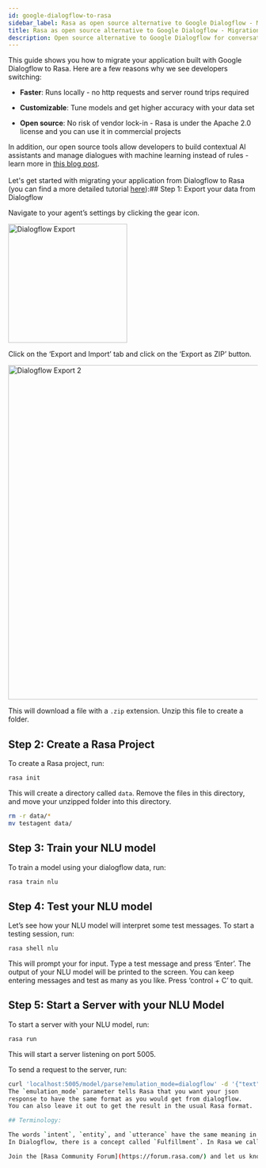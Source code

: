 ```yaml
---
id: google-dialogflow-to-rasa
sidebar_label: Rasa as open source alternative to Google Dialogflow - Migration Guide
title: Rasa as open source alternative to Google Dialogflow - Migration Guide
description: Open source alternative to Google Dialogflow for conversational bots and NLP
---
```


This guide shows you how to migrate your application built with Google Dialogflow to Rasa. Here are a few reasons why we see developers switching:

* **Faster**: Runs locally - no http requests and server round trips required

* **Customizable**: Tune models and get higher accuracy with your data set

* **Open source**: No risk of vendor lock-in - Rasa is under the Apache 2.0 license and you can use it in commercial projects

In addition, our open source tools allow developers to build contextual AI assistants and manage dialogues with machine learning instead of rules - learn more in <a className="reference external" href="http://blog.rasa.com/a-new-approach-to-conversational-software/" target="_blank">this blog post</a>.
<br />
<br />Let's get started with migrating your application from Dialogflow to Rasa (you can find a more detailed tutorial <a className="reference external" href="http://blog.rasa.com/how-to-migrate-your-existing-google-dialogflow-assistant-to-rasa/" target="_blank">here</a>):## Step 1: Export your data from Dialogflow

Navigate to your agent’s settings by clicking the gear icon.



<img alt="Dialogflow Export" src="../../img/dialogflow_export.png" width="240" />

Click on the ‘Export and Import’ tab and click on the ‘Export as ZIP’ button.



<img alt="Dialogflow Export 2" src="../../img/dialogflow_export_2.png" width="675" />

This will download a file with a `.zip` extension. Unzip this file to create a folder.

## Step 2: Create a Rasa Project

To create a Rasa project, run:

```bash
rasa init
```

This will create a directory called `data`.
Remove the files in this directory, and
move your unzipped folder into this directory.

```bash
rm -r data/*
mv testagent data/
```

## Step 3: Train your NLU model

To train a model using your dialogflow data, run:

```bash
rasa train nlu
```

## Step 4: Test your NLU model

Let’s see how your NLU model will interpret some test messages.
To start a testing session, run:

```bash
rasa shell nlu
```

This will prompt your for input.
Type a test message and press ‘Enter’.
The output of your NLU model will be printed to the screen.
You can keep entering messages and test as many as you like.
Press ‘control + C’ to quit.

## Step 5: Start a Server with your NLU Model

To start a server with your NLU model, run:

```bash
rasa run
```

This will start a server listening on port 5005.

To send a request to the server, run:

```bash
curl 'localhost:5005/model/parse?emulation_mode=dialogflow' -d '{"text": "hello"}'
The `emulation_mode` parameter tells Rasa that you want your json
response to have the same format as you would get from dialogflow.
You can also leave it out to get the result in the usual Rasa format.

## Terminology:

The words `intent`, `entity`, and `utterance` have the same meaning in Rasa as they do in Dialogflow.
In Dialogflow, there is a concept called `Fulfillment`. In Rasa we call this a [Custom Action](../core/actions/.mdx#custom-actions).

Join the [Rasa Community Forum](https://forum.rasa.com/) and let us know how your migration went!
